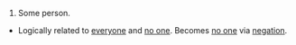 #Some person.
*Logically related to [[everyone]] and [[no one]].  Becomes [[no one]] via [[negation]].